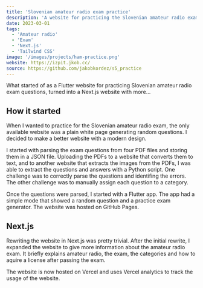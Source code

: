 ```yaml
---
title: 'Slovenian amateur radio exam practice'
description: 'A website for practicing the Slovenian amateur radio exam'
date: 2023-03-01
tags:
  - 'Amateur radio'
  - 'Exam'
  - 'Next.js'
  - 'Tailwind CSS'
image: '/images/projects/ham-practice.png'
website: https://izpit.jkob.cc/
source: https://github.com/jakobkordez/s5_practice
---
```


What started of as a Flutter website for practicing Slovenian amateur radio exam questions, turned into a Next.js website with more...

## How it started

When I wanted to practice for the Slovenian amateur radio exam, the only available website was a plain white page generating random questions.
I decided to make a better website with a modern design.

I started with parsing the exam questions from four PDF files and storing them in a JSON file.
Uploading the PDFs to a website that converts them to text, and to another website that extracts the images from the PDFs, I was able to extract the questions and answers with a Python script.
One challenge was to correctly parse the questions and identifing the errors.
The other challenge was to manually assign each question to a category.

Once the questions were parsed, I started with a Flutter app.
The app had a simple mode that showed a random question and a practice exam generator.
The website was hosted on GitHub Pages.

## Next.js

Rewriting the website in Next.js was pretty trivial.
After the initial rewrite, I expanded the website to give more information about the amateur radio exam.
It briefly explains amateur radio, the exam, the categories and how to aquire a license after passing the exam.

The website is now hosted on Vercel and uses Vercel analytics to track the usage of the website.
